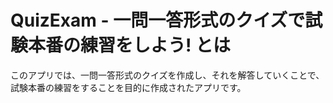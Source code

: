 # QuizExam - 一問一答形式のクイズで試験本番の練習をしよう! とは

このアプリでは、一問一答形式のクイズを作成し、それを解答していくことで、試験本番の練習をすることを目的に作成されたアプリです。
